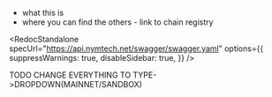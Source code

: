 
- what this is
- where you can find the others - link to chain registry

<RedocStandalone
  specUrl="https://api.nymtech.net/swagger/swagger.yaml"
  options={{
    suppressWarnings: true,
    disableSidebar: true,
  }}
/>

TODO CHANGE EVERYTHING TO TYPE->DROPDOWN(MAINNET/SANDBOX)

